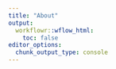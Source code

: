 ```yaml
---
title: "About"
output:
  workflowr::wflow_html:
    toc: false
editor_options:
  chunk_output_type: console
---
```


 
